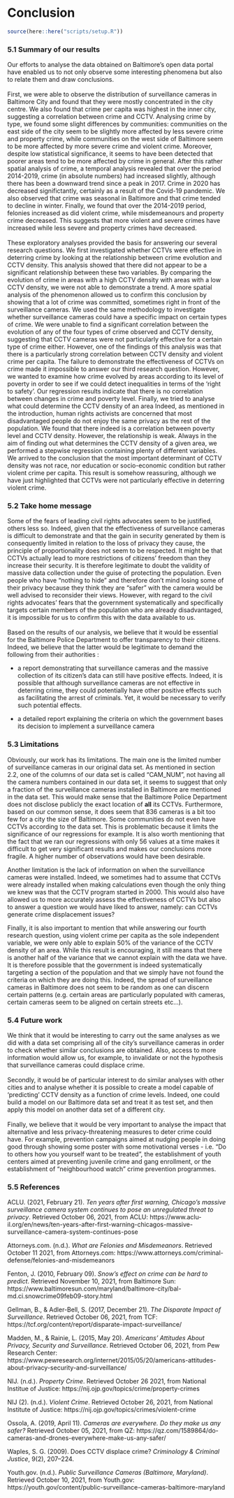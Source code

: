 # Conclusion {.tabset}

```r
source(here::here("scripts/setup.R"))
```

### 5.1 Summary of our results

Our efforts to analyse the data obtained on Baltimore's open data portal have enabled us to not only observe some interesting phenomena but also to relate them and draw conclusions. 
<br><br>
First, we were able to observe the distribution of surveillance cameras in Baltimore City and found that they were mostly concentrated in the city centre. We also found that crime per capita was highest in the inner city, suggesting a correlation between crime and CCTV. Analysing crime by type, we found some slight differences by communities: communities on the east side of the city seem to be slightly more affected by less severe crime and property crime, while communities on the west side of Baltimore seem to be more affected by more severe crime and violent crime.  Moreover, despite low statistical significance, it seems to have been detected that poorer areas tend to be more affected by crime in general. After this rather spatial analysis of crime, a temporal analysis revealed that over the period 2014-2019, crime (in absolute numbers) had increased slightly, although there has been a downward trend since a peak in 2017. Crime in 2020 has decreased significtantly, certainly as a result of the Covid-19 pandemic. We also observed that crime was seasonal in Baltimore and that crime tended to decline in winter. Finally, we found that over the 2014-2019 period, felonies increased as did violent crime, while misdemeanours and property crime decreased. This suggests that more violent and severe crimes have increased while less severe and property crimes have decreased. 
<br><br>
These exploratory analyses provided the basis for answering our several research questions. We first investigated whether CCTVs were effective in deterring crime by looking at the relationship between crime evolution and CCTV density. This analysis showed that there did not appear to be a significant relationship between these two variables. By comparing the evolution of crime in areas with a high CCTV density with areas with a low CCTV density, we were not able to demonstrate a trend. A more spatial analysis of the phenomenon allowed us to confirm this conclusion by showing that a lot of crime was committed, sometimes right in front of the surveillance cameras. We used the same methodology to investigate whether surveillance cameras could have a specific impact on certain types of crime. We were unable to find a significant correlation between the evolution of any of the four types of crime observed and CCTV density, suggesting that CCTV cameras were not particularly effective for a certain type of crime either. However, one of the findings of this analysis was that there is a particularly strong correlation between CCTV density and violent crime per capita. The failure to demonstrate the effectiveness of CCTVs on crime made it impossible to answer our third research question. However, we wanted to examine how crime evolved by areas according to its level of poverty in order to see if we could detect inequalities in terms of the 'right to safety'. Our regression results indicate that there is no correlation between changes in crime and poverty level. Finally, we tried to analyse what could determine the CCTV density of an area Indeed, as mentioned in the introduction, human rights activists are concerned that  most disadvantaged people do not enjoy the same privacy as the rest of the population. We found that there indeed is a correlation between poverty level and CCTV density. However, the relationship is  weak. Always in the aim of finding out what determines the CCTV density of a given area, we performed a stepwise regression containing plenty of different variables. We arrived to the conclusion that the most important determinant of CCTV density was not race, nor education or socio-economic condition but rather violent crime per capita. This result is somehow reassuring, although we have just highlighted that CCTVs were not particularly effective in deterring violent crime.
<br>

### 5.2 Take home message

Some of the fears of leading civil rights advocates seem to be justified, others less so. Indeed, given that the effectiveness of surveillance cameras is difficult to demonstrate and that the gain in security generated by them is consequently limited in relation to the loss of privacy they cause, the principle of proportionality does not seem to be respected. It might be that CCTVs actually lead to more restrictions of citizens' freedom than they increase their security. It is therefore legitimate to doubt the validity of massive data collection under the guise of protecting the population. Even people who have "nothing to hide" and therefore don't mind losing some of their privacy because they think they are "safer" with the camera would be well advised to reconsider their views. However, with regard to the civil rights advocates' fears that the government systematically and specifically targets certain members of the population who are already disadvantaged, it is impossible for us to confirm this with the data available to us. 
<br><br>
Based on the results of our analysis, we believe that it would be essential for the Baltimore Police Department to offer transparency to their citizens. Indeed, we believe that the latter would be legitimate to demand the following from their authorities :

  + a report demonstrating that surveillance cameras and the massive collection of its citizen's data can still have positive effects. Indeed, it is possible that although surveillance cameras are not effective in deterring crime, they could potentially have other positive effects such as facilitating the arrest of criminals. Yet, it would be necessary to verify such potential effects.

  + a detailed report explaining the criteria on which the government bases its decision to implement a surveillance camera
<br>

### 5.3 Limitations

Obviously, our work has its limitations. The main one is the limited number of surveillance cameras in our original data set. As mentioned in section 2.2, one of the columns of our data set is called "CAM_NUM", not having all the camera numbers contained in our data set, it seems to suggest that only a fraction of the surveillance cameras installed in Baltimore are mentioned in the data set. This would make sense that the Baltimore Police Department does not disclose publicly the exact location of **all** its CCTVs. Furthermore, based on our common sense, it does seem that 836 cameras is a bit too few for a city the size of Baltimore. Some communities do not even have CCTVs according to the data set. This is problematic because it limits the significance of our regressions for example. It is also worth mentioning that the fact that we ran our regressions with only 56 values at a time makes it difficult to get very significant results and makes our conclusions more fragile. A higher number of observations would have been desirable. 

Another limitation is the lack of information on when the surveillance cameras were installed. Indeed, we sometimes had to assume that CCTVs were already installed when making calculations even though the only thing we knew was that the CCTV program started in 2000. This would also have allowed us to more accurately assess the effectiveness of CCTVs but also to answer a question we would have liked to answer, namely: can CCTVs generate crime displacement issues? 

Finally, it is also important to mention that while answering our fourth research question, using violent crime per capita as the sole independent variable, we were only able to explain 50% of the variance of the CCTV density of an area. While this result is encouraging, it still means that there is another half of the variance that we cannot explain with the data we have. It is therefore possible that the government is indeed systematically targeting a section of the population and that we simply have not found the criteria on which they are doing this. Indeed, the spread of surveillance cameras in Baltimore does not seem to be random as one can discern certain patterns (e.g. certain areas are particularly populated with cameras, certain cameras seem to be aligned on certain streets etc...).
<br>

### 5.4 Future work 

We think that it would be interesting to carry out the same analyses as we did with a data set comprising all of the city's surveillance cameras in order to check whether similar conclusions are obtained. Also, access to more information would allow us, for example, to invalidate or not the hypothesis that surveillance cameras could displace crime. 
<br><br>
Secondly, it would be of particular interest to do similar analyses with other cities and to analyse whether it is possible to create a model capable of 'predicting' CCTV density as a function of crime levels. Indeed, one could build a model on our Baltimore data set and treat it as test set, and then apply this model on another data set of a different city.
<br><br>
Finally, we believe that it would be very important to analyse the impact that alternative and less privacy-threatening measures to deter crime could have. For example, prevention campaigns aimed at nudging people in doing good through showing some poster with some motivational verses - i.e. "Do to others how you yourself want to be treated", the establishment of youth centers aimed at preventing juvenile crime and gang enrollment, or the establishment of "neighbourhood watch" crime prevention programmes.
<br>

### 5.5 References 

ACLU. (2021, February 21). *Ten years after first warning, Chicago's massive surveillance camera system continues to pose an unregulated threat to privacy*. Retrieved October 06, 2021, from ACLU: https://www.aclu-il.org/en/news/ten-years-after-first-warning-chicagos-massive-surveillance-camera-system-continues-pose

Attorneys.com. (n.d.). *What are Felonies and Misdemeanors*. Retrieved October 11 2021, from Attorneys.com: https://www.attorneys.com/criminal-defense/felonies-and-misdemeanors

Fenton, J. (2010, February 09). *Snow's effect on crime can be hard to predict*. Retrieved November 10, 2021, from Baltimore Sun: https://www.baltimoresun.com/maryland/baltimore-city/bal-md.ci.snowcrime09feb09-story.html

Gellman, B., & Adler-Bell, S. (2017, December 21). *The Disparate Impact of Surveillance*. Retrieved October 06, 2021, from TCF: https://tcf.org/content/report/disparate-impact-surveillance/

Madden, M., & Rainie, L. (2015, May 20). *Americans’ Attitudes About Privacy, Security and Surveillance*. Retrieved October 06, 2021, from Pew Research Center: https://www.pewresearch.org/internet/2015/05/20/americans-attitudes-about-privacy-security-and-surveillance/

NIJ. (n.d.). *Property Crime*. Retrieved October 26 2021, from National Institue of Justice: https://nij.ojp.gov/topics/crime/property-crimes

NIJ (2). (n.d.). *Violent Crime*. Retrieved October 26, 2021, from National Institute of Justice: https://nij.ojp.gov/topics/crimes/violent-crime

Ossola, A. (2019, April 11). *Cameras are everywhere. Do they make us any safer?* Retrieved October 05, 2021, from QZ: https://qz.com/1589864/do-cameras-and-drones-everywhere-make-us-any-safer/

Waples, S. G. (2009). Does CCTV displace crime? *Criminology & Criminal Justice*, 9(2), 207–224.

Youth.gov. (n.d.). *Public Surveillance Cameras (Baltimore, Maryland)*. Retrieved October 10, 2021, from Youth.gov: https://youth.gov/content/public-surveillance-cameras-baltimore-maryland


